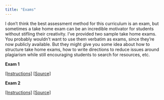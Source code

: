 ```yaml
---
title: "Exams"
---
```


I don't think the best assessment method for this curriculum is an exam, but sometimes a take home exam can be an incredible motivator for students without stifling their creativity.
I've provided two sample take home exams.
You probably wouldn't want to use them verbatim as exams, since they're now publicly available.
But they might give you some idea about how to structure take home exams, how to write directions to reduce issues around plagiarism while still encouraging students to search for resources, etc.

::: exam
**Exam 1**

[\[Instructions\]](https://datasciencebox.org/course-materials/exams/exam-01/) [\[Source\]](https://github.com/rstudio-education/datascience-box/tree/master/course-materials/exams/exam-01)
:::

::: exam
**Exam 2**

[\[Instructions\]](https://datasciencebox.org/course-materials/exams/exam-02/) [\[Source\]](https://github.com/rstudio-education/datascience-box/tree/master/course-materials/exams/exam-02)
:::
